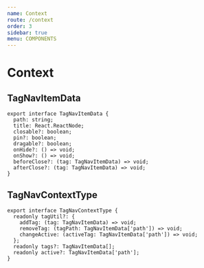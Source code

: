 ```yaml
---
name: Context
route: /context
order: 3
sidebar: true
menu: COMPONENTS
---
```


# Context

## TagNavItemData

```
export interface TagNavItemData {
  path: string;
  title: React.ReactNode;
  closable?: boolean;
  pin?: boolean;
  dragable?: boolean;
  onHide?: () => void;
  onShow?: () => void;
  beforeClose?: (tag: TagNavItemData) => void;
  afterClose?: (tag: TagNavItemData) => void;
}
```

## TagNavContextType

```
export interface TagNavContextType {
  readonly tagUtil?: {
    addTag: (tag: TagNavItemData) => void;
    removeTag: (tagPath: TagNavItemData['path']) => void;
    changeActive: (activeTag: TagNavItemData['path']) => void;
  };
  readonly tags?: TagNavItemData[];
  readonly active?: TagNavItemData['path'];
}
```